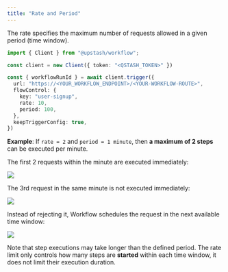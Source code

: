 ```yaml
---
title: "Rate and Period"
---
```


The rate specifies the maximum number of requests allowed in a given period (time window).

```typescript Configure Retry Attempt Count
import { Client } from "@upstash/workflow";

const client = new Client({ token: "<QSTASH_TOKEN>" })

const { workflowRunId } = await client.trigger({
  url: "https://<YOUR_WORKFLOW_ENDPOINT>/<YOUR-WORKFLOW-ROUTE>",
  flowControl: {
    key: "user-signup",
    rate: 10,
    period: 100,
  },
  keepTriggerConfig: true,
})
```


**Example**:
If `rate = 2` and `period = 1 minute`, then **a maximum of 2 steps** can be executed per minute.

The first 2 requests within the minute are executed immediately:

<Frame caption="Steps are executed within limit">
  <img src="/img/workflow/rate_1.png" />
</Frame>

The 3rd request in the same minute is not executed immediately:

<Frame caption="A new step cannot execute immediately">
  <img src="/img/workflow/rate_2.png" />
</Frame>

Instead of rejecting it, Workflow schedules the request in the next available time window:

<Frame caption="The new step is moved to the next time window">
  <img src="/img/workflow/rate_3.png" />
</Frame>

Note that step executions may take longer than the defined period.
The rate limit only controls how many steps are **started** within each time window,
it does not limit their execution duration.